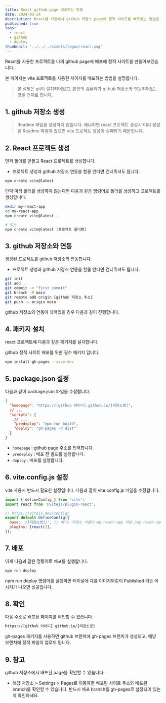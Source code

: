 ```yaml
---
title: React github page 배포하는 방법
date: 2024-03-24
description: React를 사용해서 github 저장소 page에 정적 사이트를 배포하는 방법을 알아봅니다.
published: true
tags:
  - react
  - github
  - deploy
thumbnail: '../../../assets/logos/react.png'
---
```


React를 사용한 프로젝트를 나의 github page에 배포해 정적 사이트를 만들어보겠습니다.

본 페이지는 vite 프로젝트를 사용한 페이지를 배포하는 방법을 설명합니다.

> 본 설명은 git이 설치되어있고, 본인의 컴퓨터가 github 저장소와 연동되어있는 것을 전제로 합니다.

## 1. github 저장소 생성

> Readme 파일을 생성하지 않습니다.
> 왜냐하면 react 프로젝트 생성시 미리 생성된 Readme 파일이 있으면 vite 프로젝트 생성이 실패하기 때문입니다.

## 2. React 프로젝트 생성

먼저 폴더를 만들고 React 프로젝트를 생성합니다.

- 프로젝트 생성과 github 저장소 연동을 할줄 안다면 건너뛰셔도 됩니다.

```bash
npm create vite@latest
```

만약 미리 폴더를 생성하지 않는다면 다음과 같은 명령어로 폴더를 생성하고 프로젝트를 생성합니다.

```bash
mkdir my-react-app
cd my-react-app
npm create vite@latest .

# 또는
npm create vite@latest [프로젝트 폴더명]
```

## 3. github 저장소와 연동

생성된 프로젝트를 github 저장소와 연동합니다.

- 프로젝트 생성과 github 저장소 연동을 할줄 안다면 건너뛰셔도 됩니다.

```bash
git init
git add .
git commit -m "first commit"
git branch -M main
git remote add origin [github 저장소 주소]
git push -u origin main
```

github 저장소와 연동이 되어있을 경우 다음과 같이 진행합니다.

## 4. 패키지 설치

react 프로젝트에 다음과 같은 패키지를 설치합니다.

github 정적 사이트 배포를 위한 필수 패키지 입니다.

```bash
npm install gh-pages --save-dev
```

## 5. package.json 설정

다음과 같이 package.json 파일을 수정합니다.

```json {2,6,7} title="package.json"
{
  "homepage": "https://[github 아이디].github.io/[저장소명]",
  // ...
  "scripts": {
    // ...
    "predeploy": "npm run build",
    "deploy": "gh-pages -d dist"
  }
}
```

- `homepage` : github page 주소를 입력합니다.
- `predeploy` : 배포 전 빌드를 실행합니다.
- `deploy` : 배포를 실행합니다.

## 6. vite.config.js 설정

vite 사용시 반드시 필요한 설정입니다. 다음과 같이 vite.config.js 파일을 수정합니다.

```js {4,5} title="vite.config.js"
import { defineConfig } from 'vite';
import react from '@vitejs/plugin-react';

// https://vitejs.dev/config/
export default defineConfig({
  base: '/[저장소명]/', // 예시: 저장소 이름이 my-react-app 이면 /my-react-app/
  plugins: [react()],
});
```

## 7. 배포

이제 다음과 같은 명령어로 배포를 실행합니다.

```bash
npm run deploy
```

npm run deploy 명령어를 실행하면 터미널에 다음 이미지와같이 Published 라는 메시지가 나오면 성공입니다.

<MDXImage src="./images/deploy.png" width="430px" alt="배포 성공!" />

## 8. 확인

다음 주소로 배포된 페이지를 확인할 수 있습니다.

```txt
https://[github 아이디].github.io/[저장소명]
```

gh-pages 패키지를 사용하면 github 브렌치에 gh-pages 브렌치가 생성되고, 해당 브렌치에 정적 파일이 업로드 됩니다.

## 9. 참고

github 저장소에서 배포된 page를 확인할 수 있습니다.

- 해당 저장소 > Settings > Pages로 이동하면 배포된 사이트 주소와 배포된 branch를 확인할 수 있습니다. 반드시 배포 branch를 gh-pages로 설정되어 있는지 확인하세요.
